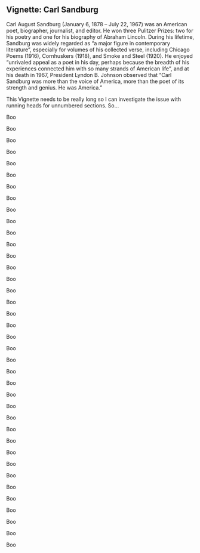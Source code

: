 ## Vignette: Carl Sandburg {-}

Carl August Sandburg (January 6, 1878 – July 22, 1967) was an American poet, biographer, journalist, and editor.
He won three Pulitzer Prizes: two for his poetry and one for his biography of Abraham Lincoln. During his lifetime, Sandburg was widely regarded as "a major figure in contemporary literature", especially for volumes of his collected verse, including Chicago Poems (1916), Cornhuskers (1918), and Smoke and Steel (1920).
He enjoyed "unrivaled appeal as a poet in his day, perhaps because the breadth of his experiences connected him with so many strands of American life",
and at his death in 1967, President Lyndon B. Johnson observed that "Carl Sandburg was more than the voice of America, more than the poet of its strength and genius. He was America."

This Vignette needs to be really long so I can investigate the issue with running heads for unnumbered sections.  So...

Boo

Boo

Boo

Boo

Boo

Boo

Boo

Boo

Boo

Boo

Boo

Boo

Boo

Boo

Boo

Boo

Boo

Boo

Boo

Boo

Boo

Boo

Boo

Boo

Boo

Boo

Boo

Boo

Boo

Boo

Boo

Boo

Boo

Boo

Boo

Boo

Boo

Boo

